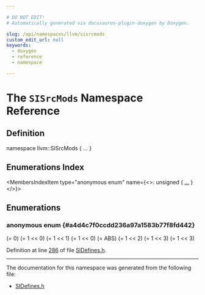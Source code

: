 ```yaml
---

# DO NOT EDIT!
# Automatically generated via docusaurus-plugin-doxygen by Doxygen.

slug: /api/namespaces/llvm/sisrcmods
custom_edit_url: null
keywords:
  - doxygen
  - reference
  - namespace

---
```





# The `SISrcMods` Namespace Reference

<DoxygenPage pluginConfig={pluginConfig}>



## Definition

<CodeBlock>namespace llvm::SISrcMods &#123; ... &#125;</CodeBlock>

## Enumerations Index

<MembersIndex>

<MembersIndexItem
  type="anonymous enum"
  name={<>: unsigned &#123; <a href="#a4d4c7f0ccdd236a97a1583b77f8fd442">...</a> &#125;</>}>
</MembersIndexItem>

</MembersIndex>


<SectionDefinition>

## Enumerations

### anonymous enum  {#a4d4c7f0ccdd236a97a1583b77f8fd442}

<MemberDefinition
  prototype="anonymous enum : unsigned">

<EnumerationList title="Enumeration values">

<Link id="a4d4c7f0ccdd236a97a1583b77f8fd442a18feaba13b7b787025cbd0027e79cc85" />
<EnumerationListItem name="NONE">
 (= 0)
</EnumerationListItem>

<Link id="a4d4c7f0ccdd236a97a1583b77f8fd442af1ceb53a1b47dab205dc19070b47a1a6" />
<EnumerationListItem name="NEG">
 (= 1 &lt;&lt; 0)
</EnumerationListItem>

<Link id="a4d4c7f0ccdd236a97a1583b77f8fd442a1be8a1ab79f4d1830526cc8d48960168" />
<EnumerationListItem name="ABS">
 (= 1 &lt;&lt; 1)
</EnumerationListItem>

<Link id="a4d4c7f0ccdd236a97a1583b77f8fd442a0842f25a9552eadbca3c10f9af0a36fe" />
<EnumerationListItem name="SEXT">
 (= 1 &lt;&lt; 0)
</EnumerationListItem>

<Link id="a4d4c7f0ccdd236a97a1583b77f8fd442aa2e6fe69892c3b751a1f9cb4933ca368" />
<EnumerationListItem name="NEG_HI">
 (= ABS)
</EnumerationListItem>

<Link id="a4d4c7f0ccdd236a97a1583b77f8fd442a3b095994a942145ccaaed4f175c7172a" />
<EnumerationListItem name="OP_SEL_0">
 (= 1 &lt;&lt; 2)
</EnumerationListItem>

<Link id="a4d4c7f0ccdd236a97a1583b77f8fd442af0e8126187c47c5b74a1bdc635158144" />
<EnumerationListItem name="OP_SEL_1">
 (= 1 &lt;&lt; 3)
</EnumerationListItem>

<Link id="a4d4c7f0ccdd236a97a1583b77f8fd442a8e2f726558b97b38629c9fa9f8691612" />
<EnumerationListItem name="DST_OP_SEL">
 (= 1 &lt;&lt; 3)
</EnumerationListItem>

</EnumerationList>

Definition at line <a href="/docs/api/files/lib/lib/target/lib/target/amdgpu/sidefines-h/#l00286">286</a> of file <a href="/docs/api/files/lib/lib/target/lib/target/amdgpu/sidefines-h">SIDefines.h</a>.
</MemberDefinition>

</SectionDefinition>

<hr/>

The documentation for this namespace was generated from the following file:

<ul>
<li><a href="/docs/api/files/lib/lib/target/lib/target/amdgpu/sidefines-h">SIDefines.h</a></li>
</ul>

</DoxygenPage>
